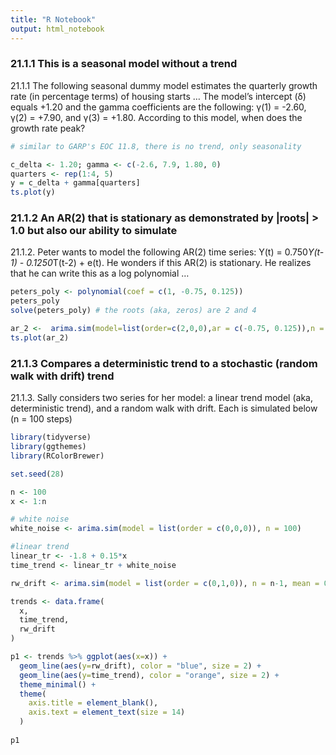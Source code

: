 ```yaml
---
title: "R Notebook"
output: html_notebook
---
```


### 21.1.1 This is a seasonal model without a trend

21.1.1 The following seasonal dummy model estimates the quarterly growth rate (in percentage terms) of housing starts ... The model's intercept (δ) equals +1.20 and the gamma coefficients are the following: γ(1) = -2.60, γ(2) = +7.90, and γ(3) = +1.80. According to this model, when does the growth rate peak? 

```r

# similar to GARP's EOC 11.8, there is no trend, only seasonality

c_delta <- 1.20; gamma <- c(-2.6, 7.9, 1.80, 0) 
quarters <- rep(1:4, 5)  
y = c_delta + gamma[quarters]
ts.plot(y)

```
### 21.1.2 An AR(2) that is stationary as demonstrated by |roots| > 1.0 but also our ability to simulate

21.1.2. Peter wants to model the following AR(2) time series: Y(t) = 0.750*Y(t-1) - 0.1250*T(t-2) + e(t). He wonders if this AR(2) is stationary. He realizes that he can write this as a log polynomial ... 

```r

peters_poly <- polynomial(coef = c(1, -0.75, 0.125)) 
peters_poly
solve(peters_poly) # the roots (aka, zeros) are 2 and 4

ar_2 <-  arima.sim(model=list(order=c(2,0,0),ar = c(-0.75, 0.125)),n = 100)
ts.plot(ar_2)

```
### 21.1.3 Compares a deterministic trend to a stochastic (random walk with drift) trend

21.1.3. Sally considers two series for her model: a linear trend model (aka, deterministic trend), and a random walk with drift. Each is simulated below (n = 100 steps)

```r

library(tidyverse)
library(ggthemes)
library(RColorBrewer)

set.seed(28)

n <- 100
x <- 1:n

# white noise
white_noise <- arima.sim(model = list(order = c(0,0,0)), n = 100)

#linear trend
linear_tr <- -1.8 + 0.15*x
time_trend <- linear_tr + white_noise

rw_drift <- arima.sim(model = list(order = c(0,1,0)), n = n-1, mean = 0.4)

trends <- data.frame(
  x,
  time_trend,
  rw_drift
)

p1 <- trends %>% ggplot(aes(x=x)) +
  geom_line(aes(y=rw_drift), color = "blue", size = 2) +
  geom_line(aes(y=time_trend), color = "orange", size = 2) +
  theme_minimal() +
  theme(
    axis.title = element_blank(),
    axis.text = element_text(size = 14)
  )
    
p1


```



